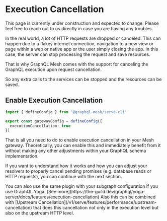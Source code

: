 
# Execution Cancellation

<Callout>
  This page is currently under construction and expected to change. Please feel free to reach out to
  us directly in case you are having any troubles.
</Callout>

In the real world, a lot of HTTP requests are dropped or canceled. This can happen due to a flakey
internet connection, navigation to a new view or page within a web or native app or the user simply
closing the app. In this case, the server can stop processing the request and save resources.

That is why GraphQL Mesh comes with the support for canceling the GraphQL execution upon request
cancellation.

So any extra calls to the services can be stopped and the resources can be saved.

## Enable Execution Cancellation

```ts filename="gateway.config.ts"
import { defineConfig } from '@graphql-mesh/serve-cli'

export const gatewayConfig = defineConfig({
  executionCancellation: true
})
```

That is all you need to do to enable execution cancellation in your Mesh gateway. Theoretically, you
can enable this and immediately benefit from it without making any other adjustments within your
GraphQL schema implementation.

If you want to understand how it works and how you can adjust your resolvers to properly cancel
pending promises (e.g. database reads or HTTP requests), you can continue with the next section.

<Callout>
  You can also use the same plugin with your subgraph configuration if you use GraphQL Yoga. [See
  more](https://the-guild.dev/graphql/yoga-server/docs/features/execution-cancellation)
</Callout>

<Callout>
  Also this can be combined with [Upstream
  Cancellation](/v1/serve/features/performance/upstream-cancellation) that does this cancellation
  not only in the execution level but also on the upstream HTTP level.
</Callout>
